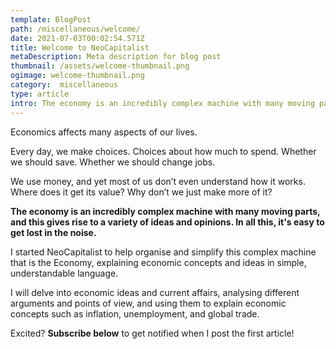```yaml
---
template: BlogPost
path: /miscellaneous/welcome/ 
date: 2021-07-03T00:02:54.571Z
title: Welcome to NeoCapitalist
metaDescription: Meta description for blog post
thumbnail: /assets/welcome-thumbnail.png
ogimage: welcome-thumbnail.png
category:  miscellaneous
type: article
intro: The economy is an incredibly complex machine with many moving parts, and this gives rise to a variety of ideas and opinions. In all this, it's easy to get lost in the noise.
---
```


Economics affects many aspects of our lives.

Every day, we make choices. Choices about how much to spend. Whether we should save. Whether we should change jobs.

We use money, and yet most of us don’t even understand how it works. Where does it get its value? Why don’t we just make more of it?

**The economy is an incredibly complex machine with many moving parts, and this gives rise to a variety of ideas and opinions. In all this, it's easy to get lost in the noise.**

I started NeoCapitalist to help organise and simplify this complex machine that is the Economy, explaining economic concepts and ideas in simple, understandable language.

I will delve into economic ideas and current affairs, analysing different arguments and points of view, and using them to explain economic concepts such as inflation, unemployment, and global trade.

Excited? **Subscribe below** to get notified when I post the first article!
